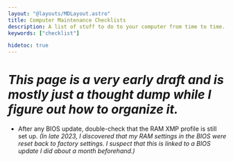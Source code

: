 ```yaml
---
layout: "@layouts/MDLayout.astro"
title: Computer Maintenance Checklists
description: A list of stuff to do to your computer from time to time.
keywords: ["checklist"]

hidetoc: true
---
```


# *This page is a very early draft and is mostly just a thought dump while I figure out how to organize it.*

- After any BIOS update, double-check that the RAM XMP profile is still set up. *(In late 2023, I discovered that my RAM settings in the BIOS were reset back to factory settings. I suspect that this is linked to a BIOS update I did about a month beforehand.)*


